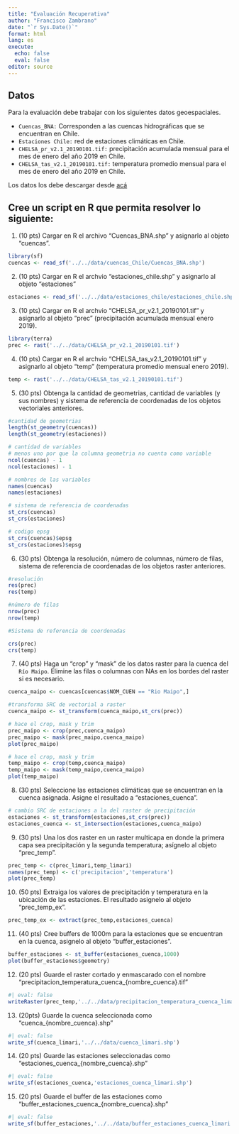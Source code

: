 ```yaml
---
title: "Evaluación Recuperativa"
author: "Francisco Zambrano"
date: "`r Sys.Date()`"
format: html
lang: es
execute:
  echo: false
  eval: false
editor: source
---
```


## Datos

Para la evaluación debe trabajar con los siguientes datos geoespaciales.

  - `Cuencas_BNA:` Corresponden a las cuencas hidrográficas que se encuentran en Chile.
  - `Estaciones Chile:` red de estaciones climáticas en Chile.
  - `CHELSA_pr_v2.1_20190101.tif:` precipitación acumulada mensual para el mes de enero del año 2019 en Chile. 
  - `CHELSA_tas_v2.1_20190101.tif:` temperatura promedio mensual para el mes de enero del año 2019 en Chile.
  
Los datos los debe descargar desde [acá](https://drive.google.com/file/d/1Xhf_1FFfTnrLRe31zlOsumP2BFlb-l08/view?usp=sharing)

## Cree un script en R que permita resolver lo siguiente:

1.  (10 pts) Cargar en R el archivo "Cuencas_BNA.shp" y asignarlo al objeto "cuencas".

```r
library(sf)
cuencas <- read_sf('../../data/cuencas_Chile/Cuencas_BNA.shp')
```

2.  (10 pts) Cargar en R el archvio "estaciones_chile.shp" y asignarlo al objeto "estaciones"

```r
estaciones <- read_sf('../../data/estaciones_chile/estaciones_chile.shp')
```

3.  (10 pts) Cargar en R el archvio "CHELSA_pr_v2.1_20190101.tif" y asignarlo al objeto "prec" (precipitación acumulada mensual enero 2019).

```r
library(terra)
prec <- rast('../../data/CHELSA_pr_v2.1_20190101.tif')
```

4.  (10 pts) Cargar en R el archvio "CHELSA_tas_v2.1_20190101.tif" y asignarlo al objeto "temp" (temperatura promedio mensual enero 2019).

```r
temp <- rast('../../data/CHELSA_tas_v2.1_20190101.tif')
```

5.  (30 pts) Obtenga la cantidad de geometrias, cantidad de variables (y sus nombres) y sistema de referencia de coordenadas de los objetos vectoriales anteriores.

```r

#cantidad de geometrias
length(st_geometry(cuencas))
length(st_geometry(estaciones))

# cantidad de variables
# menos uno por que la columna geometria no cuenta como variable
ncol(cuencas) - 1
ncol(estaciones) - 1

# nombres de las variables
names(cuencas)
names(estaciones)

# sistema de referencia de coordenadas
st_crs(cuencas)
st_crs(estaciones)

# codigo epsg
st_crs(cuencas)$epsg
st_crs(estaciones)$epsg
```

6.  (30 pts) Obtenga la resolución, número de columnas, número de filas, sistema de referencia de coordenadas de los objetos raster anteriores.

```r
#resolución
res(prec)
res(temp)

#número de filas
nrow(prec)
nrow(temp)

#Sistema de referencia de coordenadas

crs(prec)
crs(temp)
```

7.  (40 pts) Haga un "crop" y "mask" de los datos raster para la cuenca del `Río Maipo`. Elimine las filas o columnas con NAs en los bordes del raster si es necesario.

```r
cuenca_maipo <- cuencas[cuencas$NOM_CUEN == "Rio Maipo",]

#transforma SRC de vectorial a raster
cuenca_maipo <- st_transform(cuenca_maipo,st_crs(prec))

# hace el crop, mask y trim
prec_maipo <- crop(prec,cuenca_maipo)
prec_maipo <- mask(prec_maipo,cuenca_maipo)
plot(prec_maipo)

# hace el crop, mask y trim
temp_maipo <- crop(temp,cuenca_maipo)
temp_maipo <- mask(temp_maipo,cuenca_maipo)
plot(temp_maipo)
```

8.  (30 pts) Seleccione las estaciones climáticas que se encuentran en la cuenca asignada. Asigne el resultado a "estaciones_cuenca".

```r
# cambio SRC de estaciones a la del raster de precipitación
estaciones <- st_transform(estaciones,st_crs(prec))
estaciones_cuenca <- st_intersection(estaciones,cuenca_maipo)
```

9.  (30 pts) Una los dos raster en un raster multicapa en donde la primera capa sea precipitación y la segunda temperatura; asígnelo al objeto "prec_temp".

```r
prec_temp <- c(prec_limari,temp_limari)
names(prec_temp) <- c('precipitacion','temperatura')
plot(prec_temp)
```

10.  (50 pts) Extraiga los valores de precipitación y temperatura en la ubicación de las estaciones. El resultado asignelo al objeto "prec_temp_ex".

```r
prec_temp_ex <- extract(prec_temp,estaciones_cuenca)
```

11.  (40 pts) Cree buffers de 1000m para la estaciones que se encuentran en la cuenca, asignelo al objeto "buffer_estaciones".

```r
buffer_estaciones <- st_buffer(estaciones_cuenca,1000)
plot(buffer_estaciones$geometry)
```

12.  (20 pts) Guarde el raster cortado y enmascarado con el nombre "precipitacion_temperatura_cuenca\_{nombre_cuenca}.tif"

```r
#| eval: false
writeRaster(prec_temp,'../../data/precipitacion_temperatura_cuenca_limari.tif')
```

13.  (20pts) Guarde la cuenca seleccionada como "cuenca\_{nombre_cuenca}.shp"

```r
#| eval: false
write_sf(cuenca_limari,'../../data/cuenca_limari.shp')
```

14. (20 pts) Guarde las estaciones seleccionadas como "estaciones_cuenca\_{nombre_cuenca}.shp"

```r
#| eval: false
write_sf(estaciones_cuenca,'estaciones_cuenca_limari.shp')
```

15. (20 pts) Guarde el buffer de las estaciones como "buffer_estaciones_cuenca\_{nombre_cuenca}.shp"

```r
#| eval: false
write_sf(buffer_estaciones,'../../data/buffer_estaciones_cuenca_limari.shp')
```
